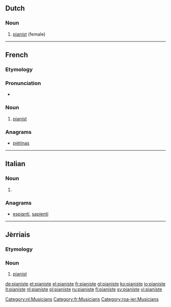==Dutch==

===Noun===
{{nl-noun|f|pianisten|pl2=s|pianistetje|m=pianist}}

# [[pianist]] (female)

[[Category:nl:Musicians]]

----

==French==
{{wikipedia|lang=fr}}
===Etymology===
{{suffix|piano|iste|lang=fr}}

===Pronunciation===
* {{IPA|/pja.nist/|lang=fr}}

===Noun===
{{fr-noun|mf}}

# [[pianist]]

===Anagrams===
* [[piétinas#French|piétinas]]

[[Category:fr:Musicians]]

----

==Italian==

===Noun===
{{head|it|plural}} {{f}}

# {{plural of|pianista|lang=it}}

===Anagrams===
* [[espianti#Italian|espianti]], [[sapienti#Italian|sapienti]]

----

==Jèrriais==

===Etymology===
{{suffix|piano|iste|lang=roa-jer}}

===Noun===
{{roa-jer-noun|mf}}

# [[pianist]]

[[Category:roa-jer:Musicians]]

[[de:pianiste]]
[[et:pianiste]]
[[el:pianiste]]
[[fr:pianiste]]
[[gl:pianiste]]
[[ko:pianiste]]
[[io:pianiste]]
[[it:pianiste]]
[[nl:pianiste]]
[[pl:pianiste]]
[[ru:pianiste]]
[[fi:pianiste]]
[[sv:pianiste]]
[[vi:pianiste]]